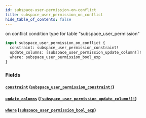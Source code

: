 ```yaml
---
id: subspace-user-permission-on-conflict
title: subspace_user_permission_on_conflict
hide_table_of_contents: false
---
```


on conflict condition type for table "subspace_user_permission"

```graphql
input subspace_user_permission_on_conflict {
  constraint: subspace_user_permission_constraint!
  update_columns: [subspace_user_permission_update_column!]!
  where: subspace_user_permission_bool_exp
}
```

### Fields

#### [`constraint`](#) ([`subspace_user_permission_constraint!`](../enums/subspace-user-permission-constraint))

#### [`update_columns`](#) ([`[subspace_user_permission_update_column!]!`](../enums/subspace-user-permission-update-column))

#### [`where`](#) ([`subspace_user_permission_bool_exp`](../inputs/subspace-user-permission-bool-exp))
